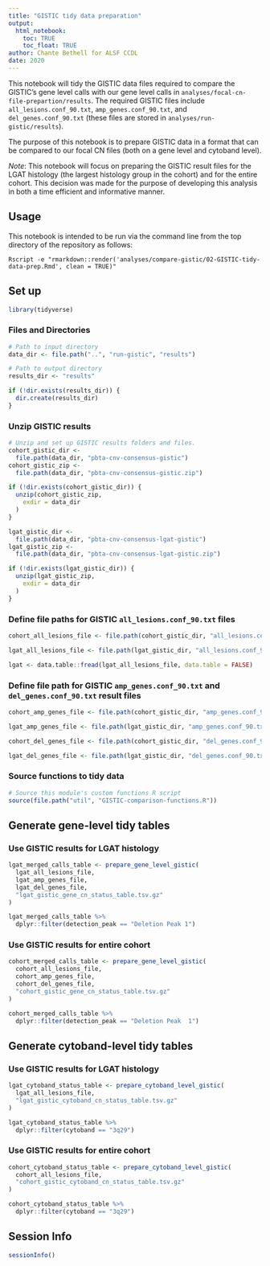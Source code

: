 ```yaml
---
title: "GISTIC tidy data preparation"
output: 
  html_notebook:
    toc: TRUE
    toc_float: TRUE
author: Chante Bethell for ALSF CCDL
date: 2020
---
```


This notebook will tidy the GISTIC data files required to compare the GISTIC's gene level calls with our gene level calls in `analyses/focal-cn-file-prepartion/results`. The required GISTIC files include `all_lesions.conf_90.txt`, `amp_genes.conf_90.txt`, and `del_genes.conf_90.txt` (these files are stored in `analyses/run-gistic/results`). 

The purpose of this notebook is to prepare GISTIC data in a format that can be compared to our focal CN files (both on a gene level and cytoband level). 

_Note_: This notebook will focus on preparing the GISTIC result files for the LGAT histology (the largest histology group in the cohort) and for the entire cohort. This decision was made for the purpose of developing this analysis in both a time efficient and informative manner.

## Usage

This notebook is intended to be run via the command line from the top directory
of the repository as follows:

```
Rscript -e "rmarkdown::render('analyses/compare-gistic/02-GISTIC-tidy-data-prep.Rmd', clean = TRUE)"
```

## Set up

```r
library(tidyverse)
```

### Files and Directories

```r
# Path to input directory
data_dir <- file.path("..", "run-gistic", "results")

# Path to output directory
results_dir <- "results"

if (!dir.exists(results_dir)) {
  dir.create(results_dir)
}
```

### Unzip GISTIC results

```r
# Unzip and set up GISTIC results folders and files.
cohort_gistic_dir <-
  file.path(data_dir, "pbta-cnv-consensus-gistic")
cohort_gistic_zip <-
  file.path(data_dir, "pbta-cnv-consensus-gistic.zip")

if (!dir.exists(cohort_gistic_dir)) {
  unzip(cohort_gistic_zip,
    exdir = data_dir
  )
}

lgat_gistic_dir <-
  file.path(data_dir, "pbta-cnv-consensus-lgat-gistic")
lgat_gistic_zip <-
  file.path(data_dir, "pbta-cnv-consensus-lgat-gistic.zip")

if (!dir.exists(lgat_gistic_dir)) {
  unzip(lgat_gistic_zip,
    exdir = data_dir
  )
}
```

### Define file paths for GISTIC `all_lesions.conf_90.txt` files

```r
cohort_all_lesions_file <- file.path(cohort_gistic_dir, "all_lesions.conf_90.txt")

lgat_all_lesions_file <- file.path(lgat_gistic_dir, "all_lesions.conf_90.txt")

lgat <- data.table::fread(lgat_all_lesions_file, data.table = FALSE)
```

### Define file path for GISTIC `amp_genes.conf_90.txt` and `del_genes.conf_90.txt` result files

```r
cohort_amp_genes_file <- file.path(cohort_gistic_dir, "amp_genes.conf_90.txt")

lgat_amp_genes_file <- file.path(lgat_gistic_dir, "amp_genes.conf_90.txt")

cohort_del_genes_file <- file.path(cohort_gistic_dir, "del_genes.conf_90.txt")

lgat_del_genes_file <- file.path(lgat_gistic_dir, "del_genes.conf_90.txt")
```

### Source functions to tidy data

```r
# Source this module's custom functions R script
source(file.path("util", "GISTIC-comparison-functions.R"))
```

## Generate gene-level tidy tables

### Use GISTIC results for LGAT histology

```r
lgat_merged_calls_table <- prepare_gene_level_gistic(
  lgat_all_lesions_file,
  lgat_amp_genes_file,
  lgat_del_genes_file,
  "lgat_gistic_gene_cn_status_table.tsv.gz"
)

lgat_merged_calls_table %>%
  dplyr::filter(detection_peak == "Deletion Peak 1")
```

### Use GISTIC results for entire cohort

```r
cohort_merged_calls_table <- prepare_gene_level_gistic(
  cohort_all_lesions_file,
  cohort_amp_genes_file,
  cohort_del_genes_file,
  "cohort_gistic_gene_cn_status_table.tsv.gz"
)

cohort_merged_calls_table %>%
  dplyr::filter(detection_peak == "Deletion Peak  1")
```

## Generate cytoband-level tidy tables

### Use GISTIC results for LGAT histology

```r
lgat_cytoband_status_table <- prepare_cytoband_level_gistic(
  lgat_all_lesions_file,
  "lgat_gistic_cytoband_cn_status_table.tsv.gz"
)

lgat_cytoband_status_table %>%
  dplyr::filter(cytoband == "3q29")
```

### Use GISTIC results for entire cohort

```r
cohort_cytoband_status_table <- prepare_cytoband_level_gistic(
  cohort_all_lesions_file,
  "cohort_gistic_cytoband_cn_status_table.tsv.gz"
)

cohort_cytoband_status_table %>%
  dplyr::filter(cytoband == "3q29")
```

## Session Info

```r
sessionInfo()
```

